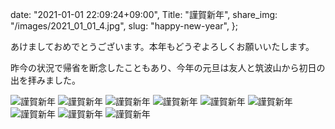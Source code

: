   date: "2021-01-01 22:09:24+09:00",
  Title: "謹賀新年",
  share_img: "/images/2021_01_01_4.jpg",
  slug: "happy-new-year",
};

あけましておめでとうございます。本年もどうぞよろしくお願いいたします。

昨今の状況で帰省を断念したこともあり、今年の元旦は友人と筑波山から初日の出を拝みました。

![謹賀新年](/images/2021_01_01_1.jpg)
![謹賀新年](/images/2021_01_01_2.jpg)
![謹賀新年](/images/2021_01_01_3.jpg)
![謹賀新年](/images/2021_01_01_4.jpg)
![謹賀新年](/images/2021_01_01_5.jpg)
![謹賀新年](/images/2021_01_01_6.jpg)
![謹賀新年](/images/2021_01_01_7.jpg)
![謹賀新年](/images/2021_01_01_8.jpg)
![謹賀新年](/images/2021_01_01_9.jpg)
